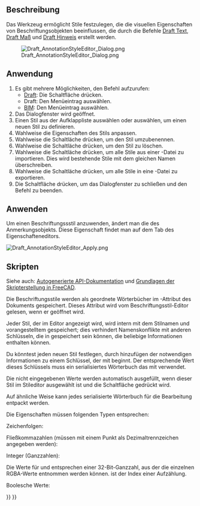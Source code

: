 <languages/>

{{Docnav/de
|[[Draft_Label/de|Etikett]]
|[[Draft_Move/de|Bewegen]]
|[[Draft_Workbench/de|Draft-Arbeitsbereich]]
|IconL=Draft_Label.svg 
|IconR=Draft_Move.svg 
|IconC=Workbench_Draft.svg
}}

{{GuiCommand/de
|Name=Draft AnnotationStyleEditor
|Name/de=Draft BeschriftungsstilEditor
|MenuLocation=Anmerkung → Beschriftungsstile....<br>Verwalten → Beschriftungsstile...
|Workbenches=[[Draft_Workbench/de|Draft]], [[BIM_Workbench/de|BIM]]
|SeeAlso=[[Draft_Text/de|Draft Text]], [[Draft_Label/de|Draft Hinweis]], [[Draft_Dimension/de|Draft Maß]]
|Version=0.19
}}

<span id="Description"></span>
==Beschreibung==

Das Werkzeug {{Button|[[Image:Draft_AnnotationStyleEditor.svg|24px]] [[Draft_AnnotationStyleEditor/de|BeschriftungsstilEditor]]}}ermöglicht Stile festzulegen, die die visuellen Eigenschaften von Beschriftungsobjekten beeinflussen, die durch die Befehle [[Draft_Text/de|Draft Text]], [[Draft_Dimension/de|Draft Maß]] und [[Draft Label/de|Draft Hinweis]] erstellt werden.

[[File:Draft_AnnotationStyleEditor_Dialog.png]]
<div class="mw-translate-fuzzy">
{{Caption|Das Dialogfenster Anmerkungsstil-Editor}}
</div>

<span id="Usage"></span>
==Anwendung==

# Es gibt mehrere Möglichkeiten, den Befehl aufzurufen:
#* [[Draft_Workbench/de|Draft]]: Die Schaltfläche {{Button|[[Image:Draft_AnnotationStyleEditor.svg|16px]] [[Draft_AnnotationStyleEditor/de|Beschriftungsstile...]]}} drücken.
#* Draft: Den Menüeintrag {{MenuCommand|Anmerkung → [[Image:Draft_AnnotationStyleEditor.svg|16px]] Beschriftungsstile...}} auswählen.
#* [[BIM_Workbench/de|BIM]]: Den Menüeintrag  {{MenuCommand|Verwalten → [[Image:Draft_AnnotationStyleEditor.svg|16px]] Beschriftungsstile...}} auswählen.
# Das Dialogfenster {{MenuCommand|Anmerkungsstil-Editor}} wird geöffnet.
# Einen Stil aus der Aufklappliste {{MenuCommand|Stil-Name}} auswählen oder {{Value|Neu hinzufügen...}} auswählen, um einen neuen Stil zu definieren.
# Wahlweise die Eigenschaften des Stils anpassen.
# Wahlweise die Schaltläche {{Button|[[File:Accessories-text-editor.svg|16px]] Umbenennen}} drücken, um den Stil umzubenennen.
# Wahlweise die Schaltläche {{Button|[[File:Edit_Cancel.svg|16px]] Löschen}} drücken, um den Stil zu löschen.
# Wahlweise die Schaltläche {{Button|[[File:Std_Import.svg|16px]]}} drücken, um alle Stile aus einer {{FileName|.json}}-Datei zu importieren. Dies wird bestehende Stile mit dem gleichen Namen überschreiben.
# Wahlweise die Schaltläche {{Button|[[File:Std_Export.svg|16px]]}} drücken, um alle Stile in eine {{FileName|.json}}-Datei zu exportieren.
# Die Schaltfläche {{Button|OK}} drücken, um das Dialogfenster zu schließen und den Befehl zu beenden.

<span id="Apply"></span>
== Anwenden ==

Um einen Beschriftungssstil anzuwenden, ändert man die {{PropertyView/de|Annotation Style}} des Anmerkungsobjekts. Diese Eigenschaft findet man auf dem Tab {{MenuCommand|Ansicht}} des Eigenschafteneditors.

[[File:Draft_AnnotationStyleEditor_Apply.png]]
{{Caption|Auswählen eines Beschriftungsstils}}

<span id="Scripting"></span>
==Skripten==

Siehe auch: [https://freecad.github.io/SourceDoc/ Autogenerierte API-Dokumentation] und [[FreeCAD_Scripting_Basics/de|Grundlagen der Skripterstellung in FreeCAD]].

Die Beschriftungsstile werden als geordnete Wörterbücher im {{incode|Meta}}-Attribut des Dokuments gespeichert. Dieses Attribut wird vom Beschriftungsstil-Editor gelesen, wenn er geöffnet wird.

{{Code|code=
>>> print(App.ActiveDocument.Meta["Draft_Style_Text red"])
{"ArrowSize": 2.0, "ArrowType": 0, "Decimals": 2, "DimOvershoot": 4.0, "ExtLines": 0.0, "ExtOvershoot": 4.0, "FontName": "DejaVu Sans", "FontSize": 10.0, "LineColor": 255, "LineSpacing": 1.0, "LineWidth": 2, "ScaleMultiplier": 1.0, "ShowLine": true, "ShowUnit": false, "TextColor": 4278190335, "TextSpacing": 3.0, "UnitOverride": ""}
}}

Jeder Stil, der im Editor angezeigt wird, wird intern mit dem Stilnamen und vorangestelltem {{incode|Draft_Style_}} gespeichert; dies verhindert Namenskonflikte mit anderen Schlüsseln, die in {{incode|Meta}} gespeichert sein können, die beliebige Informationen enthalten können.

Du könntest jeden neuen Stil festlegen, durch hinzufügen der notwendigen Informationen zu einem Schlüssel, der mit {{incode|Draft_Style_}} beginnt. Der entsprechende Wert dieses Schlüssels muss ein serialisiertes Wörterbuch das mit {{incode|json}} verwendet.

{{Code|code=
import json

meta = App.ActiveDocument.Meta
props = {"ArrowSize": 7.0, "LineWidth": 6}
meta["Draft_Style_Thick_lines"] = json.dumps(props)
App.ActiveDocument.Meta = meta
}}

Die nicht eingegebenen Werte werden automatisch ausgefüllt, wenn dieser Stil im Stileditor ausgewählt ist und die Schaltfläche {{Button|OK}} gedrückt wird.

Auf ähnliche Weise kann jedes serialisierte Wörterbuch für die Bearbeitung entpackt werden.

{{Code|code=
import json

meta = App.ActiveDocument.Meta
new_dict = json.loads(meta["Draft_Style_Thick_lines"])
}}

Die Eigenschaften müssen folgenden Typen entsprechen:

Zeichenfolgen:

{{Code|code=
props = {
    "FontName": "DejaVu Sans",
    "UnitOverride": ""
}
}}

Fließkommazahlen (müssen mit einem Punkt als Dezimaltrennzeichen angegeben werden):

{{Code|code=
props = {
    "ArrowSize": 2.0,
    "DimOvershoot": 4.0,
    "ExtLines": 0.0,
    "ExtOvershoot": 4.0
    "FontSize": 10.0,
    "LineSpacing": 1.0,
    "ScaleMultiplier": 1.0,
    "TextSpacing": 3.0
}
}}

Integer (Ganzzahlen):

{{Code|code=
props = {
    "ArrowType": 0,
    "Decimals": 2,
    "LineColor": 255,
    "LineWidth": 2,
    "TextColor": 4278190335
}
}}

Die Werte für {{Incode|TextColor}} und {{Incode|LineColor}} entsprechen einer 32-Bit-Ganzzahl, aus der die einzelnen RGBA-Werte entnommen werden können. {{Incode|ArrowType}} ist der Index einer Aufzählung.

Boolesche Werte:

{{Code|code=
props = {
    "ShowLine": true
    "ShowUnit": false,
}
}}


{{Docnav/de
|[[Draft_Label/de|Etikett]]
|[[Draft_Move/de|Bewegen]]
|[[Draft_Workbench/de|Draft-Arbeitsbereich]]
|IconL=Draft_Label.svg 
|IconR=Draft_Move.svg 
|IconC=Workbench_Draft.svg
}}

{{Draft Tools navi{{#translation:}}}}
{{Userdocnavi{{#translation:}}}}